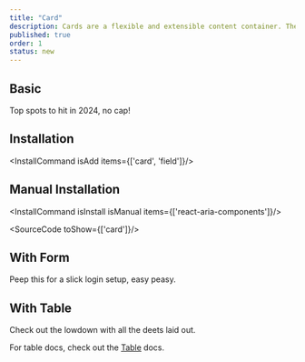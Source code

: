 ```yaml
---
title: "Card"
description: Cards are a flexible and extensible content container. They are commonly used within a page layout or as part of a related group of content.
published: true
order: 1
status: new
---
```

## Basic
Top spots to hit in 2024, no cap!
<How toUse="surfaces/card-demo" />

## Installation
<InstallCommand isAdd items={['card', 'field']}/>

## Manual Installation

<InstallCommand isInstall isManual items={['react-aria-components']}/>

<SourceCode toShow={['card']}/>

## With Form
Peep this for a slick login setup, easy peasy.
<How isCenter={false} toUse="surfaces/card-login-form-demo" />

## With Table
Check out the lowdown with all the deets laid out.
<How isCenter={false} withNoPadding toUse="surfaces/card-table-demo" />

For table docs, check out the [Table](/docs/components/collections/table) docs.
